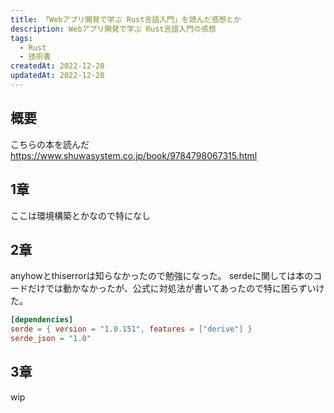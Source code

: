 ```yaml
---
title: 「Webアプリ開発で学ぶ Rust言語入門」を読んだ感想とか
description: Webアプリ開発で学ぶ Rust言語入門の感想
tags:
  - Rust
  - 技術書
createdAt: 2022-12-20
updatedAt: 2022-12-20
---
```


## 概要
こちらの本を読んだ
https://www.shuwasystem.co.jp/book/9784798067315.html

## 1章
ここは環境構築とかなので特になし

## 2章
anyhowとthiserrorは知らなかったので勉強になった。
serdeに関しては本のコードだけでは動かなかったが、公式に対処法が書いてあったので特に困らずいけた。

```toml Cargo.toml
[dependencies]
serde = { version = "1.0.151", features = ["derive"] }
serde_json = "1.0"
```

## 3章
wip
